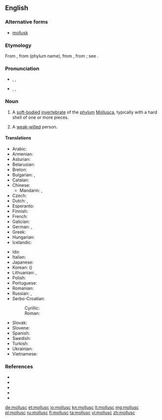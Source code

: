 {{also|mol·lusc}}
==English==
{{wikipedia}}

===Alternative forms===
* {{qualifier|US}} [[mollusk]]

===Etymology===
From {{etyl|fr}} {{term|mollusque|lang=fr}}, from {{etyl|NL.}} {{term|Mollusca}} (phylum name), from {{etyl|la}} {{term|molluscus||thin-shelled|lang=la}}, from {{term|mollis||soft|lang=la}}; see {{etyl|ine-pro|en}} {{recons|mel-|lang=ine-pro}}.

===Pronunciation===
* {{a|RP}} {{enPR|mŏl'əsk}}, {{IPA|/ˈmɒləsk/}}, {{X-SAMPA|/"mQl@sk/}}
* {{a|US}} {{enPR|mäl'əsk}}, {{IPA|/ˈmɑːləsk/}}, {{X-SAMPA|/"mA:l@sk/}}

===Noun===
{{en-noun}}

# A [[soft-bodied]] [[invertebrate]] of the [[phylum]] [[Mollusca]], typically with a hard shell of one or more pieces.
# {{figuratively}} A [[weak-willed]] person.

====Translations====
{{trans-top|soft-bodied invertebrate of phylum Mollusca}}
* Arabic: {{t-|ar|رخوي|m|tr=ríkhwiy|sc=Arab}}
* Armenian: {{t-|hy|փափկամորթ|tr=p’ap’kamort’}}
* Asturian: {{t-|ast|moluscu|m}}
* Belarusian: {{t-|be|малюск|m|tr=maljúsk|sc=Cyrl}}
* Breton: {{t-|br|blotvil}}
* Bulgarian: {{t-|bg|молуска|f|tr=molúska|sc=Cyrl}}, {{t+|bg|мекотело|n|tr=mekotélo|sc=Cyrl}}
* Catalan: {{t-|ca|mol·lusc|m}}
* Chinese:
** Mandarin: {{t-|cmn|軟體動物|sc=Hani}}, {{t-|cmn|软体动物|tr=ruǎntǐ dòngwù|sc=Hani}}
* Czech: {{t+|cs|měkkýš|m}}
* Dutch: {{t+|nl|weekdier|n}}, {{t-|nl|mollusk}}
* Esperanto: {{t-|eo|molusko|xs=Esperanto}}
* Finnish: {{t+|fi|nilviäinen}}
* French: {{t+|fr|mollusque}}
* Galician: {{t-|gl|molusco|m}}
* German: {{t+|de|Weichtier|n}}, {{t+|de|Molluske|f}}
* Greek: {{t+|el|μαλάκιο|n|tr=malákio}}
* Hungarian: {{t-|hu|puhatestű}}
* Icelandic: {{t+|is|lindýr|n}}
{{trans-mid}}
* Ido: {{t+|io|molusko|xs=Ido}}
* Italian: {{t+|it|mollusco|m}}
* Japanese: {{t-|ja|軟体動物|tr=なんたいどうぶつ, nantai-dōbutsu|sc=Jpan}}
* Korean: {{t-|ko|연체 동물|tr=yeonche dongmul|sc=Kore}} ({{t+|ko|軟體動物|sc=Kore}})
* Lithuanian: {{t+|lt|moliuskas|m}}, {{t-|lt|minkštakūnis|m}}
* Polish: {{t+|pl|mięczak|m}}
* Portuguese: {{t+|pt|molusco|m}}
* Romanian: {{t-|ro|moluscă|f}}
* Russian: {{t+|ru|моллюск|m|tr=molljúsk}}, {{t+|ru|мягкотелый|m|tr=mjaxkotélyj}}
* Serbo-Croatian:
*: Cyrillic: {{t-|sh|мекушац|m|sc=Cyrl}}
*: Roman: {{t-|sh|mekušac|m}}
* Slovak: {{t-|sk|mäkkýš|m}}
* Slovene: {{t+|sl|mehkužec|m}}
* Spanish: {{t+|es|molusco|m}}
* Swedish: {{t+|sv|blötdjur|n}}
* Turkish: {{t+|tr|yumuşakça}}
* Ukrainian: {{t-|uk|молюск|m|tr=moljúsk}}
* Vietnamese: {{t-|vi|động vật thân mềm}}
{{trans-bottom}}

===References===
* {{pedialite|Mollusca}}
* {{R:American Heritage 2000|mollusc}}
* {{R:Dictionary.com|mollusc}}
* {{R:CancerWEB|mollusc}}
* {{R:WordNet 2003|mollusc}}

[[de:mollusc]]
[[et:mollusc]]
[[io:mollusc]]
[[kn:mollusc]]
[[lt:mollusc]]
[[mg:mollusc]]
[[pl:mollusc]]
[[ru:mollusc]]
[[fi:mollusc]]
[[ta:mollusc]]
[[vi:mollusc]]
[[zh:mollusc]]